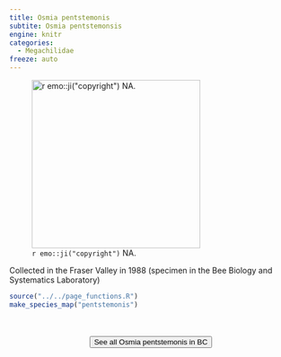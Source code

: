 ```yaml
---
title: Osmia pentstemonis
subtite: Osmia pentstemonsis
engine: knitr
categories:
  - Megachilidae
freeze: auto
---
```

![`r emo::ji("copyright")` NA.](/files/no_bee.png){height=300}

Collected in the Fraser Valley in 1988 (specimen in the Bee Biology and Systematics Laboratory)



```r
source("../../page_functions.R")
make_species_map("pentstemonis")
```
<br><br>
<center>


<a href="NA"><button type="button" class="btn btn-secondary">See all Osmia pentstemonis in BC <i class="fa-solid fa-arrow-up-right-from-square"></i> </button></a>
</center>

